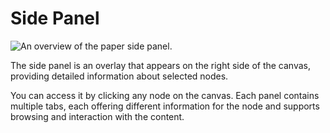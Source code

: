 # Side Panel 

![An overview of the paper side panel.](./side_panel.png)

The side panel is an overlay that appears on the right side of the canvas, providing detailed information about selected nodes. 

You can access it by clicking any node on the canvas. Each panel contains multiple tabs, each offering different information for the node and supports browsing and interaction with the content.

